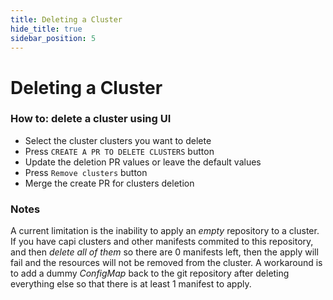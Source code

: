 ```yaml
---
title: Deleting a Cluster
hide_title: true
sidebar_position: 5
---
```



# Deleting a Cluster <TierLabel tiers="enterprise" />

### How to: delete a cluster using UI

- Select the cluster clusters you want to delete
- Press `CREATE A PR TO DELETE CLUSTERS` button
- Update the deletion PR values or leave the default values
- Press `Remove clusters` button
- Merge the create PR for clusters deletion

### Notes

A current limitation is the inability to apply an _empty_ repository to a cluster. If you have capi clusters and other manifests commited to this repository, and then _delete all of them_ so there are 0 manifests left, then the apply will fail and the resources will not be removed from the cluster.
A workaround is to add a dummy _ConfigMap_ back to the git repository after deleting everything else so that there is at least 1 manifest to apply.
